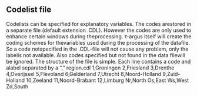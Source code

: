 ## Codelist file
Codelists can be specified for explanatory variables. The codes arestored in a separate file (default extension .CDL).
However the codes are only used to enhance certain windows during theprocessing. τ-argus itself will create the coding schemes for thevariables used during the processing of the datafile. So a code notspecified in the .CDL-file will not cause any problem, only the labelis not available. Also codes specified but not found in the data filewill be ignored.
The structure of the file is simple. Each line contains a code and alabel separated by a ","
region.cdl
1,Groningen
2,Friesland
3,Drenthe
4,Overijssel
5,Flevoland
6,Gelderland
7,Utrecht
8,Noord-Holland
9,Zuid-Holland
10,Zeeland
11,Noord-Brabant
12,Limburg
Nr,North
Os,East
Ws,West
Zd,South

